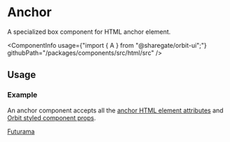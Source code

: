 
<Meta
    title="Html elements/A"
    id="html-anchor"
/>

# Anchor

<Tagline>A specialized <Link href="?path=/docs/box--default-story">box</Link> component for HTML anchor element.</Tagline>

<ComponentInfo
    usage={"import { A } from \"@sharegate/orbit-ui\";"}
    githubPath="/packages/components/src/html/src"
/>

## Usage

### Example

An anchor component accepts all the [anchor HTML element attributes](https://developer.mozilla.org/en-US/docs/Web/HTML/Element/a) and [Orbit styled component props](?path=/docs/styling--page).

<Preview>
    <Story name="example">
        <A href="https://www.cc.com/shows/futurama" color="neutral-8">Futurama</A>
    </Story>
</Preview>
